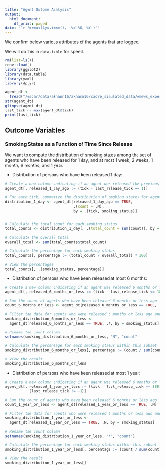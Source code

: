```yaml
---
title: "Agent Outome Analysis"
output:
  html_document:
    df_print: paged
date: "`r format(Sys.time(), '%d %B, %Y')`"
---
```



We confirm below various attributes of the agents that are logged.

We will do this in `data.table` for speed. 

```r
rm(list=ls())
renv::load()
library(ggplot2)
library(data.table)
library(yaml)
library(dplyr)
```

```r
agent_dt <- 
  fread("/oscar/data/akhann16/akhann16/cadre_simulated_data/emews_experiments/test-alt-loc/instance_1/output/agent_log.csv")
str(agent_dt)
glimpse(agent_dt)
last_tick <- max(agent_dt$tick)
print(last_tick)
```

## Outcome Variables

### Smoking States as a Function of Time Since Release

We want to compute the distribution of smoking states among the set of
agents who have been released for 1 day, and at most 1 week, 
2 weeks, 1 month, 6 months, 
and 1 year. 


- Distribution of persons who have been released 1 day:  

```r
# Create a new column indicating if an agent was released the previous day
agent_dt[, released_1_day_ago := (tick - last_release_tick == 1)]

# For each tick, summarize the distribution of smoking states for agents released the previous day
distribution_1_day <- agent_dt[released_1_day_ago == TRUE, 
                               .(count = .N), 
                               by = .(tick, smoking_status)]


# Calculate the total count for each smoking status
total_counts <- distribution_1_day[, .(total_count = sum(count)), by = smoking_status]

# Calculate the overall total
overall_total <- sum(total_counts$total_count)

# Calculate the percentage for each smoking status
total_counts[, percentage := (total_count / overall_total) * 100]

# View the percentages
total_counts[, .(smoking_status, percentage)]

```

- Distribution of persons who have been released at most 6 months: 

```r
# Create a new column indicating if an agent was released 6 months or less ago
agent_dt[, released_6_months_or_less := (tick - last_release_tick <= 180) & (last_release_tick != -1)]

# Sum the count of agents who have been released 6 months or less ago
count_6_months_or_less <- agent_dt[released_6_months_or_less == TRUE, .N]

# Filter the data for agents who were released 6 months or less ago and group by their smoking status
smoking_distribution_6_months_or_less <- 
  agent_dt[released_6_months_or_less == TRUE, .N, by = smoking_status]

# Rename the count column
setnames(smoking_distribution_6_months_or_less, "N", "count")

# Calculate the percentage for each smoking status within this subset
smoking_distribution_6_months_or_less[, percentage := (count / sum(count)) * 100]

# View the result
smoking_distribution_6_months_or_less
```

- Distribution of persons who have been released at most 1 year:

```r
# Create a new column indicating if an agent was released 6 months or less ago
agent_dt[, released_1_year_or_less := (tick - last_release_tick <= 365) & 
           (last_release_tick != -1)]

# Sum the count of agents who have been released 6 months or less ago
count_1_year_or_less <- agent_dt[released_1_year_or_less == TRUE, .N]

# Filter the data for agents who were released 6 months or less ago and group by their smoking status
smoking_distribution_1_year_or_less <- 
  agent_dt[released_1_year_or_less == TRUE, .N, by = smoking_status]

# Rename the count column
setnames(smoking_distribution_1_year_or_less, "N", "count")

# Calculate the percentage for each smoking status within this subset
smoking_distribution_1_year_or_less[, percentage := (count / sum(count)) * 100]

# View the result
smoking_distribution_1_year_or_less[]
```

